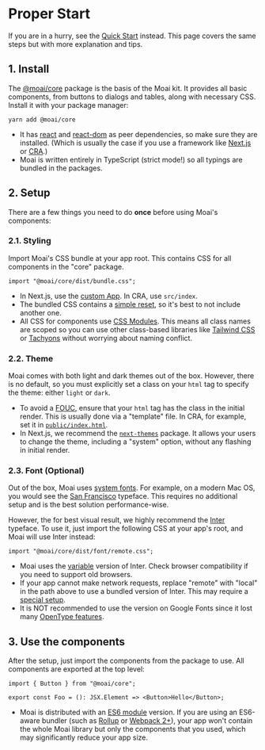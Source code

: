 # Proper Start

If you are in a hurry, see the [Quick Start] instead. This page covers the same
steps but with more explanation and tips.

[quick start]: /story/guides-quick-start--page

## 1. Install

The [@moai/core] package is the basis of the Moai kit. It provides all basic
components, from buttons to dialogs and tables, along with necessary CSS.
Install it with your package manager:

```
yarn add @moai/core
```

-   It has [react] and [react-dom] as peer dependencies, so make sure they are
    installed. (Which is usually the case if you use a framework like [Next.js] or
    [CRA].)
-   Moai is written entirely in TypeScript (strict mode!) so all typings are
    bundled in the packages.

[typing]: https://www.typescriptlang.org/docs/handbook/declaration-files/introduction.html
[react]: https://www.npmjs.com/package/react
[react-dom]: https://www.npmjs.com/package/react-dom
[@moai/core]: https://www.npmjs.com/package/@moai/core
[next.js]: https://nextjs.org/
[cra]: https://create-react-app.dev/

## 2. Setup

There are a few things you need to do **once** before using Moai's components:

### 2.1. Styling

Import Moai's CSS bundle at your app root. This contains CSS for all components
in the "core" package.

```tsx
import "@moai/core/dist/bundle.css";
```

-   In Next.js, use the [custom App]. In CRA, use `src/index`.
-   The bundled CSS contains a [simple reset], so it's best to not include
    another one.
-   All CSS for components use [CSS Modules]. This means all class names are
    scoped so you can use other class-based libraries like [Tailwind CSS] or
    [Tachyons] without worrying about naming conflict.

[simple reset]: https://github.com/moaijs/moai/blob/main/core/src/global.css
[css modules]: https://github.com/css-modules/css-modules
[tailwind css]: https://tailwindcss.com
[tachyons]: https://tachyons.io/
[custom app]: https://nextjs.org/docs/advanced-features/custom-app

### 2.2. Theme

Moai comes with both light and dark themes out of the box. However, there is no
default, so you must explicitly set a class on your `html` tag to specify the
theme: either `light` or `dark`.

-   To avoid a [FOUC], ensure that your `html` tag has the class in the initial
    render. This is usually done via a "template" file. In CRA, for example, set it
    in [`public/index.html`].
-   In Next.js, we recommend the [`next-themes`] package. It allows your users
    to change the theme, including a "system" option, without any flashing in
    initial render.

[custom document]: https://nextjs.org/docs/advanced-features/custom-document
[`public/index.html`]: https://create-react-app.dev/docs/using-the-public-folder/#changing-the-html
[fouc]: https://en.wikipedia.org/wiki/Flash_of_unstyled_content
[`next-themes`]: https://github.com/pacocoursey/next-themes

### 2.3. Font (Optional)

Out of the box, Moai uses [system fonts]. For example, on a modern Mac OS, you
would see the [San Francisco] typeface. This requires no additional setup
and is the best solution performance-wise.

However, the for best visual result, we highly recommend the [Inter] typeface.
To use it, just import the following CSS at your app's root, and Moai will use
Inter instead:

```tsx
import "@moai/core/dist/font/remote.css";
```

-   Moai uses the [variable] version of Inter. Check browser compatibility if you
    need to support old browsers.
-   If your app cannot make network requests, replace "remote" with "local" in the
    path above to use a bundled version of Inter. This may require a [special
    setup].
-   It is NOT recommended to use the version on Google Fonts since it lost many
    [OpenType features].

[system fonts]: https://github.com/moaijs/moai/blob/d3c7c957016b0a8de7838c35fe309384154f9f40/core/src/global.css#L54-L55
[san francisco]: https://en.wikipedia.org/wiki/San_Francisco_(sans-serif_typeface)
[inter]: https://rsms.me/inter/
[variable]: https://en.wikipedia.org/wiki/Variable_font
[instruction]: https://rsms.me/inter/#usage
[opentype features]: https://en.wikipedia.org/wiki/List_of_typographic_features
[special setup]: https://webpack.js.org/guides/asset-management/#loading-fonts

## 3. Use the components

After the setup, just import the components from the package to use. All
components are exported at the top level:

```tsx
import { Button } from "@moai/core";

export const Foo = (): JSX.Element => <Button>Hello</Button>;
```

-   Moai is distributed with an [ES6 module] version. If you are using an
    ES6-aware bundler (such as [Rollup] or [Webpack 2+]), your app won't contain
    the whole Moai library but only the components that you used, which may
    significantly reduce your app size.

[es6 module]: https://github.com/rollup/rollup/wiki/pkg.module
[rollup]: https://rollupjs.org/guide/en/
[webpack 2+]: https://webpack.js.org/guides/tree-shaking/
